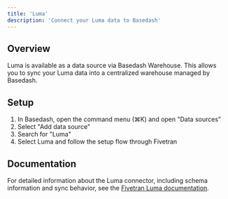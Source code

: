 ```yaml
---
title: 'Luma'
description: 'Connect your Luma data to Basedash'
---
```


## Overview

Luma is available as a data source via Basedash Warehouse. This allows you to sync your Luma data into a centralized warehouse managed by Basedash.

## Setup

1. In Basedash, open the command menu (⌘K) and open "Data sources"
2. Select "Add data source"
3. Search for "Luma"
4. Select Luma and follow the setup flow through Fivetran

## Documentation

For detailed information about the Luma connector, including schema information and sync behavior, see the [Fivetran Luma documentation](https://fivetran.com/docs/connectors/applications/luma).
